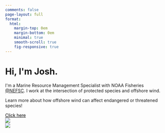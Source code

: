 ```yaml
---
comments: false
page-layout: full
format:
  html: 
    margin-top: 0em
    margin-bottom: 0em
    minimal: true
    smooth-scroll: true
    fig-responsive: true
---
```


::: {.column-screen}
```{=html}
<link rel="stylesheet" type="text/css" href="html/index_styles.css">
<link rel="stylesheet" type="text/css" href="html/snow.css">
<div class="snow"></div>
<div class="snow"></div>
<div class="snow"></div>
<div class="snow"></div>
<div class="snow"></div>
<div class="snow"></div>
<div class="snow"></div>
<div class="snow"></div>
<div class="snow"></div>
<div class="snow"></div>
<div class="snow"></div>
<div class="snow"></div>
<div class="snow"></div>
<div class="snow"></div>
<div class="snow"></div>
<div class="snow"></div>
<div class="snow"></div>
<div class="snow"></div>
<div class="snow"></div>
<div class="snow"></div>
<div class="snow"></div>
<div class="snow"></div>
<div class="snow"></div>
<div class="snow"></div>
<div class="snow"></div>
<div class="snow"></div>
<div class="snow"></div>
<div class="snow"></div>
<div class="snow"></div>
<div class="snow"></div>
<div class="snow"></div>
<div class="snow"></div>
<div class="snow"></div>
<div class="snow"></div>
<div class="snow"></div>
<div class="snow"></div>
<div class="snow"></div>
<div class="snow"></div>
<div class="snow"></div>
<div class="snow"></div>
<div class="snow"></div>
<div class="snow"></div>
<div class="snow"></div>
<div class="snow"></div>
<div class="snow"></div>
<div class="snow"></div>
<div class="snow"></div>
<div class="snow"></div>
<div class="snow"></div>
<div class="snow"></div>
<div class="snow"></div>
<div class="snow"></div>
<div class="snow"></div>
<div class="snow"></div>
<div class="snow"></div>
<div class="snow"></div>
<div class="snow"></div>
<div class="snow"></div>
<div class="snow"></div>
<div class="snow"></div>
<div class="snow"></div>
<div class="snow"></div>
<div class="snow"></div>
<div class="snow"></div>
<div class="snow"></div>
<div class="snow"></div>
<div class="snow"></div>
<div class="snow"></div>
<div class="snow"></div>
<div class="snow"></div>
<div class="snow"></div>
<div class="snow"></div>
<div class="snow"></div>
<div class="snow"></div>
<div class="snow"></div>
<div class="snow"></div>
<div class="snow"></div>
<div class="snow"></div>
<div class="snow"></div>
<div class="snow"></div>
<div class="snow"></div>
<div class="snow"></div>
<div class="snow"></div>
<div class="snow"></div>
<div class="snow"></div>
<div class="snow"></div>
<div class="snow"></div>
<div class="snow"></div>
<div class="snow"></div>
<div class="snow"></div>
<div class="snow"></div>
<div class="snow"></div>
<div class="snow"></div>
<div class="snow"></div>
<div class="snow"></div>
<div class="snow"></div>
<div class="snow"></div>
<div class="snow"></div>
<div class="snow"></div>
<div class="snow"></div>
<div class="snow"></div>
<div class="snow"></div>
<div class="snow"></div>
<div class="snow"></div>
<div class="snow"></div>
<div class="snow"></div>
<div class="snow"></div>
<div class="snow"></div>
<div class="snow"></div>
<div class="snow"></div>
<div class="snow"></div>
<div class="snow"></div>
<div class="snow"></div>
<div class="snow"></div>
<div class="snow"></div>
<div class="snow"></div>
<div class="snow"></div>
<div class="snow"></div>
<div class="snow"></div>
<div class="snow"></div>
<div class="snow"></div>
<div class="snow"></div>
<div class="snow"></div>
<div class="snow"></div>
<div class="snow"></div>
<div class="snow"></div>
<div class="snow"></div>
<div class="snow"></div>
<div class="snow"></div>
<div class="snow"></div>
<div class="snow"></div>
<div class="snow"></div>
<div class="snow"></div>
<div class="snow"></div>
<div class="snow"></div>
<div class="snow"></div>
<div class="snow"></div>
<div class="snow"></div>
<div class="snow"></div>
<div class="snow"></div>
<div class="snow"></div>
<div class="snow"></div>
<div class="snow"></div>
<div class="snow"></div>
<div class="snow"></div>
<div class="snow"></div>
<div class="snow"></div>
<div class="snow"></div>
<div class="snow"></div>
<div class="snow"></div>
<div class="snow"></div>
<div class="snow"></div>
<div class="snow"></div>
<div class="snow"></div>
<div class="snow"></div>
<div class="snow"></div>
<div class="snow"></div>
<div class="snow"></div>
<div class="snow"></div>
<div class="snow"></div>
<div class="snow"></div>
<div class="snow"></div>
<div class="snow"></div>
<div class="snow"></div>
<div class="snow"></div>
<div class="snow"></div>
<div class="snow"></div>
<div class="snow"></div>
<div class="snow"></div>
<div class="snow"></div>
<div class="snow"></div>
<div class="snow"></div>
<div class="snow"></div>
<div class="snow"></div>
<div class="snow"></div>
<div class="snow"></div>
<div class="snow"></div>
<div class="snow"></div>
<div class="snow"></div>
<div class="snow"></div>
<div class="snow"></div>
<div class="snow"></div>
<div class="snow"></div>
<div class="snow"></div>
<div class="snow"></div>
<div class="snow"></div>
<div class="snow"></div>
<div class="snow"></div>
<div class="snow"></div>
<div class="snow"></div>
<div class="snow"></div>
<div class="snow"></div>
<div class="snow"></div>
<div class="snow"></div>
<div class="snow"></div>
<div class="snow"></div>
<div class="snow"></div>
<div class="snow"></div>
<div class="gradient_bg">
    <div class="hero section_padding">
        <div class="hero_content">
            <h1>Hi, I'm <span class="gradient_text">Josh</span>.</h1>
            <p>I'm a Marine Resource Management Specialist with NOAA Fisheries  
            <a href="https://www.fisheries.noaa.gov/about/northeast-fisheries-science-center">@NEFSC</a>. I work at the intersection of protected species and offshore wind.</p>
            <p>Learn more about how offshore wind can affect endangered or threatened species!</p>
            <a class="btn btn-primary" style="color: black;"  href="https://www.fisheries.noaa.gov/topic/offshore-wind-energy/assessing-impacts-to-marine-life" role="button">Click here</a>
        </div>
        <div class="hero_image">
            <img src="img/headshot.jpg"/>
        </div>
    </div>
    <img id="bottom_wave" src="img/waves.svg"/>
</div>
```
:::
